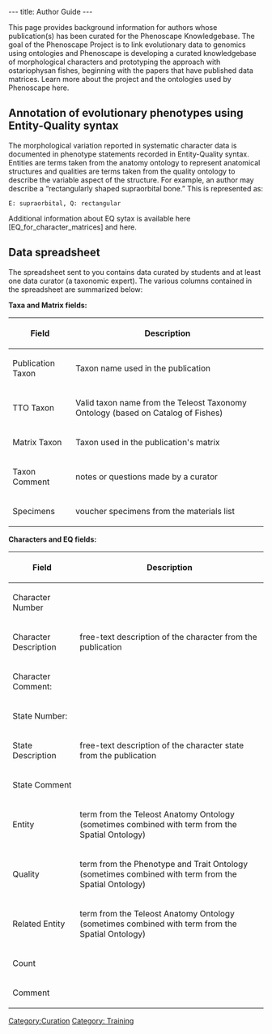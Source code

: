 ---
title: Author Guide
---

This page provides background information for authors whose publication(s) has been curated for the Phenoscape Knowledgebase.  The goal of the Phenoscape Project is to link evolutionary data to genomics using ontologies and Phenoscape is developing a curated knowledgebase of morphological characters and prototyping the approach with ostariophysan fishes, beginning with the papers that have published data matrices. Learn more about the project and the ontologies used by Phenoscape here.

== Annotation of evolutionary phenotypes using Entity-Quality syntax == 

The morphological variation reported in systematic character data is documented in phenotype statements recorded in Entity-Quality syntax.  Entities are terms taken from the anatomy ontology to represent anatomical structures and qualities are terms taken from the quality ontology to describe the variable aspect of the structure. For example, an author may describe a “rectangularly shaped supraorbital bone.” This is represented as:

 E: supraorbital, Q: rectangular

Additional information about EQ sytax is available here [EQ_for_character_matrices] and here.

== Data spreadsheet ==

The spreadsheet sent to you contains data curated by students and at least one data curator (a taxonomic expert). The various columns contained in the spreadsheet are summarized below:

'''Taxa and Matrix fields:'''
{| border="1" cellspacing="0" cellpadding="3"
! Field
! Description
|-
| Publication Taxon || Taxon name used in the publication
|-
| TTO Taxon || Valid taxon name from the Teleost Taxonomy Ontology (based on Catalog of Fishes)
|-
|Matrix Taxon ||  Taxon used in the publication's matrix
|-
|Taxon Comment || notes or questions made by a curator
|-
|Specimens || voucher specimens from the materials list
|}


'''Characters and EQ fields:'''
{| border="1" cellspacing="0" cellpadding="3"
! Field
! Description
|-
|Character Number || 
|-
|Character Description || free-text description of the character from the publication
|-
|Character Comment:
|-
|State Number:
|-
|State Description || free-text description of the character state from the publication
|-
|State Comment ||
|-
|Entity || term from the Teleost Anatomy Ontology (sometimes combined with term from the Spatial Ontology)
|-
|Quality || term from the Phenotype and Trait Ontology (sometimes combined with term from the Spatial Ontology)
|-
|Related Entity || term from the Teleost Anatomy Ontology (sometimes combined with term from the Spatial Ontology)
|-
|Count
|-
|Comment
|}

[[Category:Curation]]
[[Category: Training]]